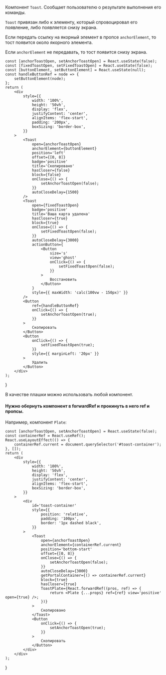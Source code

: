 

Компонент `Toast`. Cообщает пользователю о результате выполнения его команды.

`Toast` привязан либо к элементу, который спровоцировал его появление, либо появляется снизу экрана.

Если передать ссылку на якорный элемент в пропсе `anchorElement`, то тост появится около якорного элемента.

Если `anchorElement` не передавать, то тост появится снизу экрана.

    const [anchorToastOpen, setAnchorToastOpen] = React.useState(false);
    const [fixedToastOpen, setFixedToastOpen] = React.useState(false);
    const [buttonElement, setButtonElement] = React.useState(null);
    const handleButtonRef = node => {
        setButtonElement(node);
    };
    return (
        <div
            style={{
                width: '100%',
                height: '50vh',
                display: 'flex',
                justifyContent: 'center',
                alignItems: 'flex-start',
                padding: '200px',
                boxSizing: 'border-box',
            }}
        >
            <Toast
                open={anchorToastOpen}
                anchorElement={buttonElement}
                position='left'
                offset={[0, 8]}
                badge='positive'
                title='Скопировано'
                hasCloser={false}
                block={false}
                onClose={() => {
                    setAnchorToastOpen(false);
                }}
                autoCloseDelay={1500}
            />
            <Toast
                open={fixedToastOpen}
                badge='positive'
                title='Ваша карта удалена'
                hasCloser={true}
                block={true}
                onClose={() => {
                    setFixedToastOpen(false);
                }}
                autoCloseDelay={3000}
                actionButton={
                    <Button
                        size='s'
                        view='ghost'
                        onClick={() => {
                            setFixedToastOpen(false);
                        }}
                    >
                        Восстановить
                    </Button>
                }
                style={{ maxWidth: 'calc(100vw - 150px)' }}
            />
            <Button
                ref={handleButtonRef}
                onClick={() => {
                    setAnchorToastOpen(true);
                }}
            >
                Скопировать
            </Button>
            <Button
                onClick={() => {
                    setFixedToastOpen(true);
                }}
                style={{ marginLeft: '20px' }}
            >
                Удалить
            </Button>
        </div>
    );
}

<Preview>
    <Example />
</Preview>

В качестве плашки можно использовать любой компонент.

#### Нужно обернуть компонент в forwardRef и прокинуть в него ref и пропсы.

Например, компонент `Plate`:

    const [anchorToastOpen, setAnchorToastOpen] = React.useState(false);
    const containerRef = React.useRef();
    React.useLayoutEffect(() => {
        containerRef.current = document.querySelector('#toast-container');
    }, []);
    return (
        <div
            style={{
                width: '100%',
                height: '50vh',
                display: 'flex',
                justifyContent: 'center',
                alignItems: 'flex-start',
                boxSizing: 'border-box',
            }}
        >
            <div
                id='toast-container'
                style={{
                    position: 'relative',
                    padding: '100px',
                    border: '1px dashed black',
                }}
            >
                <Toast
                    open={anchorToastOpen}
                    anchorElement={containerRef.current}
                    position='bottom-start'
                    offset={[0, 8]}
                    onClose={() => {
                        setAnchorToastOpen(false);
                    }}
                    autoCloseDelay={3000}
                    getPortalContainer={() => containerRef.current}
                    block={true}
                    hasCloser={true}
                    ToastPlate={React.forwardRef((pros, ref) => {
                        return <Plate {...props} ref={ref} view='positive' open={true} />;
                    })}
                >
                    Скопировано
                </Toast>
                <Button
                    onClick={() => {
                        setAnchorToastOpen(true);
                    }}
                >
                    Скопировать
                </Button>
            </div>
        </div>
    );
}

<Preview>
    <PlateExample />
</Preview>
